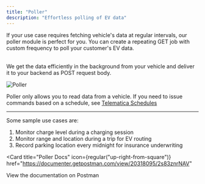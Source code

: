 ```yaml
---
title: "Poller"
description: "Effortless polling of EV data"
---
```


If your use case requires fetching vehicle's data at regular intervals, our poller module is perfect for you.
You can create a repeating GET job with custom frequency to poll your customer's EV data.

<br/> We get the data efficiently in the background from your vehicle and deliver it to your backend as POST request body.

![Poller](/images/reference/poller.svg "Poller")

Poller only allows you to read data from a vehicle. If you need to issue
commands based on a schedule, see
[Telematica Schedules](/products/schedules)

---

Some sample use cases are:

1. Monitor charge level during a charging session
2. Monitor range and location during a trip for EV routing
3. Record parking location every midnight for insurance underwriting

<Card
  title="Poller Docs"
  icon={regular("up-right-from-square")}
  href="https://documenter.getpostman.com/view/20318095/2s83znrNAV"
>
View the documentation on Postman
</Card>
